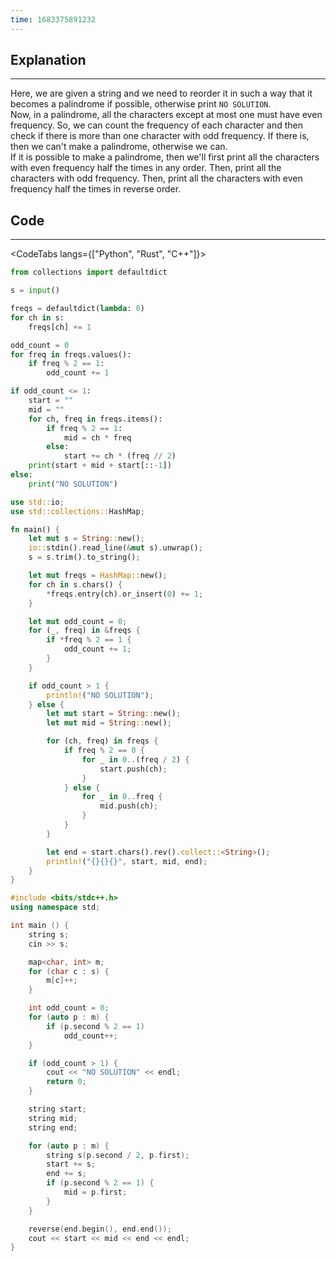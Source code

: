 ```yaml
---
time: 1683375891232
---
```


## Explanation

<hr />

Here, we are given a string and we need to reorder it in such a way that it becomes a palindrome if possible, otherwise print `NO SOLUTION`.
<br />
Now, in a palindrome, all the characters except at most one must have even frequency. So, we can count the frequency of each character and then check if there is more than one character with odd frequency. If there is, then we can't make a palindrome, otherwise we can.
<br />
If it is possible to make a palindrome, then we'll first print all the characters with even frequency half the times in any order. Then, print all the characters with odd frequency. Then, print all the characters with even frequency half the times in reverse order.

## Code

<hr />

<CodeTabs langs={["Python", "Rust", "C++"]}>

```python
from collections import defaultdict

s = input()

freqs = defaultdict(lambda: 0)
for ch in s:
    freqs[ch] += 1

odd_count = 0
for freq in freqs.values():
    if freq % 2 == 1:
        odd_count += 1

if odd_count <= 1:
    start = ""
    mid = ""
    for ch, freq in freqs.items():
        if freq % 2 == 1:
            mid = ch * freq
        else:
            start += ch * (freq // 2)
    print(start + mid + start[::-1])
else:
    print("NO SOLUTION")
```

```rust
use std::io;
use std::collections::HashMap;

fn main() {
    let mut s = String::new();
    io::stdin().read_line(&mut s).unwrap();
    s = s.trim().to_string();

    let mut freqs = HashMap::new();
    for ch in s.chars() {
        *freqs.entry(ch).or_insert(0) += 1;
    }

    let mut odd_count = 0;
    for (_, freq) in &freqs {
        if *freq % 2 == 1 {
            odd_count += 1;
        }
    }

    if odd_count > 1 {
        println!("NO SOLUTION");
    } else {
        let mut start = String::new();
        let mut mid = String::new();

        for (ch, freq) in freqs {
            if freq % 2 == 0 {
                for _ in 0..(freq / 2) {
                    start.push(ch);
                }
            } else {
                for _ in 0..freq {
                    mid.push(ch);
                }
            }
        }

        let end = start.chars().rev().collect::<String>();
        println!("{}{}{}", start, mid, end);
    }
}
```

```cpp
#include <bits/stdc++.h>
using namespace std;

int main () {
    string s;
    cin >> s;

    map<char, int> m;
    for (char c : s) {
        m[c]++;
    }

    int odd_count = 0;
    for (auto p : m) {
        if (p.second % 2 == 1)
            odd_count++;
    }

    if (odd_count > 1) {
        cout << "NO SOLUTION" << endl;
        return 0;
    }

    string start;
    string mid;
    string end;

    for (auto p : m) {
        string s(p.second / 2, p.first);
        start += s;
        end += s;
        if (p.second % 2 == 1) {
            mid = p.first;
        }
    }

    reverse(end.begin(), end.end());
    cout << start << mid << end << endl;
}
```

</CodeTabs>
